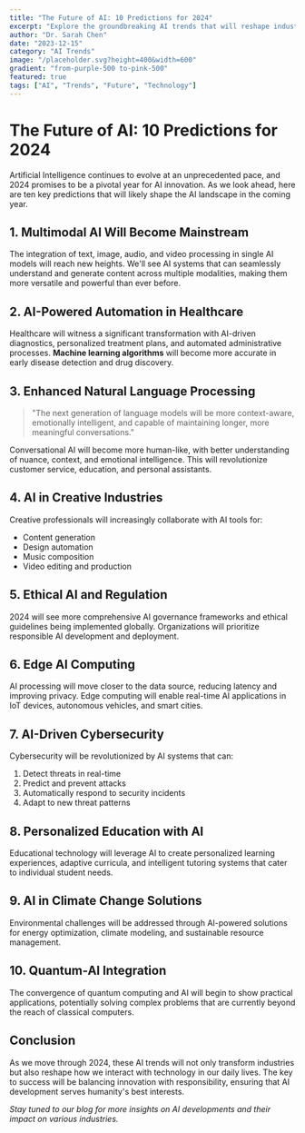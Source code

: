 ```yaml
---
title: "The Future of AI: 10 Predictions for 2024"
excerpt: "Explore the groundbreaking AI trends that will reshape industries and transform how we work, live, and innovate in the coming year."
author: "Dr. Sarah Chen"
date: "2023-12-15"
category: "AI Trends"
image: "/placeholder.svg?height=400&width=600"
gradient: "from-purple-500 to-pink-500"
featured: true
tags: ["AI", "Trends", "Future", "Technology"]
---
```


# The Future of AI: 10 Predictions for 2024

Artificial Intelligence continues to evolve at an unprecedented pace, and 2024 promises to be a pivotal year for AI innovation. As we look ahead, here are ten key predictions that will likely shape the AI landscape in the coming year.

## 1. Multimodal AI Will Become Mainstream

The integration of text, image, audio, and video processing in single AI models will reach new heights. We'll see AI systems that can seamlessly understand and generate content across multiple modalities, making them more versatile and powerful than ever before.

## 2. AI-Powered Automation in Healthcare

Healthcare will witness a significant transformation with AI-driven diagnostics, personalized treatment plans, and automated administrative processes. **Machine learning algorithms** will become more accurate in early disease detection and drug discovery.

## 3. Enhanced Natural Language Processing

> "The next generation of language models will be more context-aware, emotionally intelligent, and capable of maintaining longer, more meaningful conversations."

Conversational AI will become more human-like, with better understanding of nuance, context, and emotional intelligence. This will revolutionize customer service, education, and personal assistants.

## 4. AI in Creative Industries

Creative professionals will increasingly collaborate with AI tools for:
- Content generation
- Design automation
- Music composition
- Video editing and production

## 5. Ethical AI and Regulation

2024 will see more comprehensive AI governance frameworks and ethical guidelines being implemented globally. Organizations will prioritize responsible AI development and deployment.

## 6. Edge AI Computing

AI processing will move closer to the data source, reducing latency and improving privacy. Edge computing will enable real-time AI applications in IoT devices, autonomous vehicles, and smart cities.

## 7. AI-Driven Cybersecurity

Cybersecurity will be revolutionized by AI systems that can:
1. Detect threats in real-time
2. Predict and prevent attacks
3. Automatically respond to security incidents
4. Adapt to new threat patterns

## 8. Personalized Education with AI

Educational technology will leverage AI to create personalized learning experiences, adaptive curricula, and intelligent tutoring systems that cater to individual student needs.

## 9. AI in Climate Change Solutions

Environmental challenges will be addressed through AI-powered solutions for energy optimization, climate modeling, and sustainable resource management.

## 10. Quantum-AI Integration

The convergence of quantum computing and AI will begin to show practical applications, potentially solving complex problems that are currently beyond the reach of classical computers.

## Conclusion

As we move through 2024, these AI trends will not only transform industries but also reshape how we interact with technology in our daily lives. The key to success will be balancing innovation with responsibility, ensuring that AI development serves humanity's best interests.

*Stay tuned to our blog for more insights on AI developments and their impact on various industries.*
